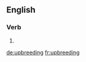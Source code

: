 ==English==

===Verb===
{{head|en|present participle}}

# {{present participle of|upbreed|lang=en}}

[[de:upbreeding]]
[[fr:upbreeding]]